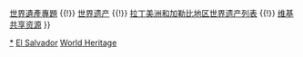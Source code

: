 {{Navbox
|name  = 薩爾瓦多世界遺產
|title = {{ESA}}[[世界遗产]]
|state = autocollapse
|image = {{location map+ |El Salvador |caption= |places=
<!-- 文化遺產 /-->
             {{location map~ |El Salvador |label=675 |position=left |link= |mark=Blue 0080ff pog.svg 
                |lat_deg=13 |lat_min=49 |lat_sec=39 |lat_dir=N
                |lon_deg=89 |lon_min=22 |lon_sec=9 |lon_dir=W
             }}
         }}

|basestyle  = background:#D1E5F2;
|titlestyle = background-color: #B5D8EF
|belowstyle = font-size:85%;

|group1 = 文化遺產
|list1  = <div>
{{nowrap|{{colortext|675|c=blue}}：{{tsl|en|Joya de Cerén|霍亞·德·賽倫考古遺址}}}}
</div>

|group2 = 自然遺產
|list2  = 

|group3 = 複合遺產
|list3  = 

|below = [[Portal:世界遗产|世界遺產主題首頁]] {{!}} [[WikiProject:世界遗产|世界遺產專題]] {{!}} [[世界遗产]] {{!}} [[拉丁美洲和加勒比地区世界遗产列表]] {{!}} [[:Commons:Category:World Heritage Sites in El Salvador|维基共享资源]]
}}
<noinclude>
{{collapsible option}}
[[Category:薩爾瓦多世界遺產|*]]
[[Category:拉丁美洲和加勒比地區世界遺產模板|El Salvador]]
[[Category:薩爾瓦多模板|World Heritage]]
</noinclude>